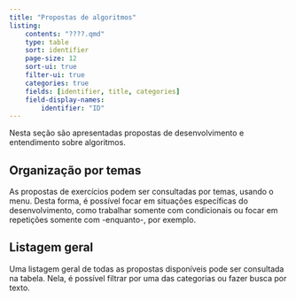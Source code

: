 ```yaml
---
title: "Propostas de algoritmos"
listing: 
    contents: "????.qmd"
    type: table
    sort: identifier
    page-size: 12
    sort-ui: true
    filter-ui: true
    categories: true
    fields: [identifier, title, categories]
    field-display-names:
        identifier: "ID"
---
```


Nesta seção são apresentadas propostas de desenvolvimento e entendimento sobre algoritmos.

## Organização por temas

As propostas de exercícios podem ser consultadas por temas, usando o menu. Desta forma, é possível focar em situações específicas do desenvolvimento, como trabalhar somente com condicionais ou focar em repetições somente com -enquanto-, por exemplo.

## Listagem geral

Uma listagem geral de todas as propostas disponíveis pode ser consultada na tabela. Nela, é possível filtrar por uma das categorias ou fazer busca por texto.